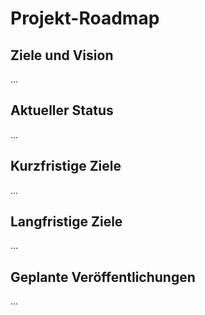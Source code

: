 
# Projekt-Roadmap

<GanttChart />

## Ziele und Vision
...

## Aktueller Status
...

## Kurzfristige Ziele
...

## Langfristige Ziele
...

## Geplante Veröffentlichungen
...
